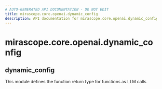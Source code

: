 ```yaml
---
# AUTO-GENERATED API DOCUMENTATION - DO NOT EDIT
title: mirascope.core.openai.dynamic_config
description: API documentation for mirascope.core.openai.dynamic_config
---
```


# mirascope.core.openai.dynamic_config

## <ApiType type="Module" path="core/openai/dynamic_config" symbolName="dynamic_config" /> dynamic_config

This module defines the function return type for functions as LLM calls.


